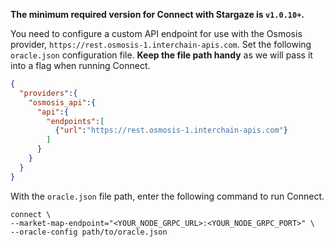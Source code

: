 **The minimum required version for Connect with Stargaze is `v1.0.10+`.**

You need to configure a custom API endpoint for use with the Osmosis provider, `https://rest.osmosis-1.interchain-apis.com`.
Set the following `oracle.json` configuration file. **Keep the file path handy** as we will pass it into a flag when running Connect.

```json oracle.json
{
  "providers":{
    "osmosis_api":{
      "api":{
        "endpoints":[
          {"url":"https://rest.osmosis-1.interchain-apis.com"}
        ]
      }
    }
  }
}
```
 With the `oracle.json` file path, enter the following command to run Connect.

```shell
connect \
--market-map-endpoint="<YOUR_NODE_GRPC_URL>:<YOUR_NODE_GRPC_PORT>" \
--oracle-config path/to/oracle.json
```